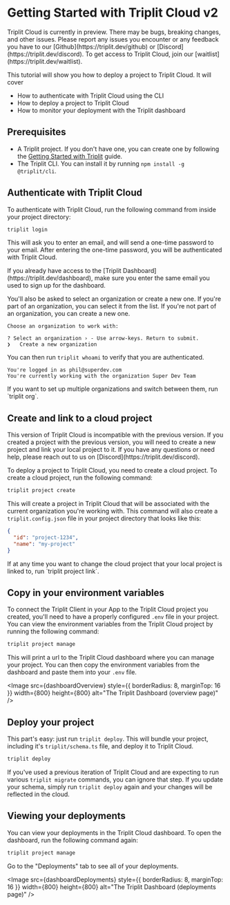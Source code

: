 
# Getting Started with Triplit Cloud v2

<Callout type="warning" emoji="⚠️">
  Triplit Cloud is currently in preview. There may be bugs, breaking changes,
  and other issues. Please report any issues you encounter or any feedback you
  have to our [Github](https://triplit.dev/github) or
  [Discord](https://triplit.dev/discord).
</Callout>
<Callout type="info" emoji="ℹ️">
  To get access to Triplit Cloud, join our
  [waitlist](https://triplit.dev/waitlist).
</Callout>

This tutorial will show you how to deploy a project to Triplit Cloud. It will cover

- How to authenticate with Triplit Cloud using the CLI
- How to deploy a project to Triplit Cloud
- How to monitor your deployment with the Triplit dashboard

## Prerequisites

- A Triplit project. If you don't have one, you can create one by following the
  [Getting Started with Triplit](/getting-started) guide.
- The Triplit CLI. You can install it by running `npm install -g @triplit/cli`.

## Authenticate with Triplit Cloud

To authenticate with Triplit Cloud, run the following command from inside your project directory:

```bash copy
triplit login
```

This will ask you to enter an email, and will send a one-time password to your email. After entering the one-time password, you will be authenticated with Triplit Cloud.

<Callout type="info" emoji="ℹ️">
  If you already have access to the [Triplit
  Dashboard](https://triplit.dev/dashboard), make sure you enter the same email
  you used to sign up for the dashboard.
</Callout>

You'll also be asked to select an organization or create a new one. If you're part of an organization, you can select it from the list. If you're not part of an organization, you can create a new one.

```stdout
Choose an organization to work with:

? Select an organization › - Use arrow-keys. Return to submit.
❯   Create a new organization
```

You can then run `triplit whoami` to verify that you are authenticated.

```
You're logged in as phil@superdev.com
You're currently working with the organization Super Dev Team
```

<Callout type="info" emoji="ℹ️">
  If you want to set up multiple organizations and switch between them, run
  `triplit org`.
</Callout>

## Create and link to a cloud project

<Callout type="warning" emoji="⚠️">
  This version of Triplit Cloud is incompatible with the previous version. If
  you created a project with the previous version, you will need to create a new
  project and link your local project to it. If you have any questions or need
  help, please reach out to us on [Discord](https://triplit.dev/discord).
</Callout>

To deploy a project to Triplit Cloud, you need to create a cloud project. To create a cloud project, run the following command:

```bash copy
triplit project create
```

This will create a project in Triplit Cloud that will be associated with the current organization you're working with. This command will also create a `triplit.config.json` file in your project directory that looks like this:

```json filename="triplit.config.json"
{
  "id": "project-1234",
  "name": "my-project"
}
```

<Callout type="info" emoji="ℹ️">
  If at any time you want to change the cloud project that your local project is
  linked to, run `triplit project link`.
</Callout>

## Copy in your environment variables

To connect the Triplit Client in your App to the Triplit Cloud project you created, you'll need to have a properly configured `.env` file in your project. You can view the environment variables from the Triplit Cloud project by running the following command:

```bash copy
triplit project manage
```

This will print a url to the Triplit Cloud dashboard where you can manage your project. You can then copy the environment variables from the dashboard and paste them into your `.env` file.

<Image
  src={dashboardOverview}
  style={{ borderRadius: 8, marginTop: 16 }}
  width={800}
  height={800}
  alt="The Triplit Dashboard (overview page)"
/>

## Deploy your project

This part's easy: just run `triplit deploy`. This will bundle your project, including it's `triplit/schema.ts` file, and deploy it to Triplit Cloud.

```bash copy
triplit deploy
```

If you've used a previous iteration of Triplit Cloud and are expecting to run
various `triplit migrate` commands, you can ignore that step. If you update
your schema, simply run `triplit deploy` again and your changes will be
reflected in the cloud.

## Viewing your deployments

You can view your deployments in the Triplit Cloud dashboard. To open the dashboard, run the following command again:

```bash copy
triplit project manage
```

Go to the "Deployments" tab to see all of your deployments.

<Image
  src={dashboardDeployments}
  style={{ borderRadius: 8, marginTop: 16 }}
  width={800}
  height={800}
  alt="The Triplit Dashboard (deployments page)"
/>
